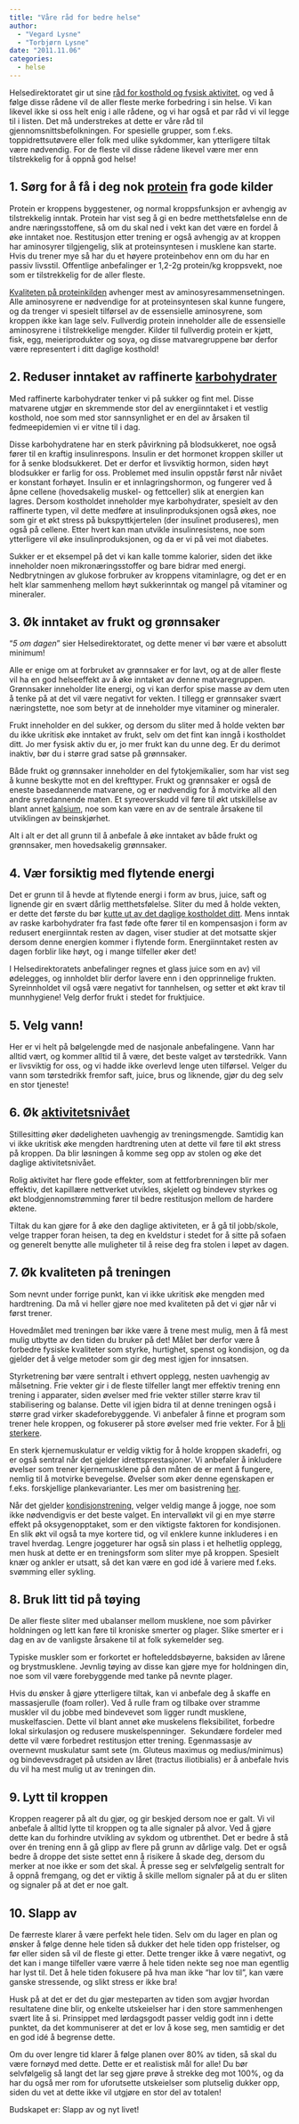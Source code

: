 ```yaml
---
title: "Våre råd for bedre helse"
author: 
  - "Vegard Lysne" 
  - "Torbjørn Lysne"
date: "2011.11.06"
categories:
  - helse
---
```


Helsedirektoratet gir ut sine [råd for kosthold og fysisk aktivitet](http://www.helsedirektoratet.no/ernaering/kostholdsrad/), og ved å følge disse rådene vil de aller fleste merke forbedring i sin helse. Vi kan likevel ikke si oss helt enig i alle rådene, og vi har også et par råd vi vil legge til i listen. Det må understrekes at dette er våre råd til gjennomsnittsbefolkningen. For spesielle grupper, som f.eks. toppidrettsutøvere eller folk med ulike sykdommer, kan ytterligere tiltak være nødvendig. For de fleste vil disse rådene likevel være mer enn tilstrekkelig for å oppnå god helse!

## **1. Sørg for å få i deg nok [protein](naeringsstoffer/protein/) fra gode kilder**

Protein er kroppens byggestener, og normal kroppsfunksjon er avhengig av tilstrekkelig inntak. Protein har vist seg å gi en bedre metthetsfølelse enn de andre næringsstoffene, så om du skal ned i vekt kan det være en fordel å øke inntaket noe. Restitusjon etter trening er også avhengig av at kroppen har aminosyrer tilgjengelig, slik at proteinsyntesen i musklene kan starte. Hvis du trener mye så har du et høyere proteinbehov enn om du har en passiv livsstil. Offentlige anbefalinger er 1,2-2g protein/kg kroppsvekt, noe som er tilstrekkelig for de aller fleste.

[Kvaliteten på proteinkilden](brokenlink/proteinkvalitet/) avhenger mest av aminosyresammensetningen. Alle aminosyrene er nødvendige for at proteinsyntesen skal kunne fungere, og da trenger vi spesielt tilførsel av de essensielle aminosyrene, som kroppen ikke kan lage selv. Fullverdig protein inneholder alle de essensielle aminosyrene i tilstrekkelige mengder. Kilder til fullverdig protein er kjøtt, fisk, egg, meieriprodukter og soya, og disse matvaregruppene bør derfor være representert i ditt daglige kosthold!

## 2. Reduser inntaket av raffinert**e [karbohydrater](naeringsstoffer/karbohydrater/)**

Med raffinerte karbohydrater tenker vi på sukker og fint mel. Disse matvarene utgjør en skremmende stor del av energiinntaket i et vestlig kosthold, noe som med stor sannsynlighet er en del av årsaken til fedmeepidemien vi er vitne til i dag.

Disse karbohydratene har en sterk påvirkning på blodsukkeret, noe også fører til en kraftig insulinrespons. Insulin er det hormonet kroppen skiller ut for å senke blodsukkeret. Det er derfor et livsviktig hormon, siden høyt blodsukker er farlig for oss. Problemet med insulin oppstår først når nivået er konstant forhøyet. Insulin er et innlagringshormon, og fungerer ved å åpne cellene (hovedsakelig muskel- og fettceller) slik at energien kan lagres. Dersom kostholdet inneholder mye karbohydrater, spesielt av den raffinerte typen, vil dette medføre at insulinproduksjonen også økes, noe som gir et økt stress på bukspyttkjertelen (der insulinet produseres), men også på cellene. Etter hvert kan man utvikle insulinresistens, noe som ytterligere vil øke insulinproduksjonen, og da er vi på vei mot diabetes.

Sukker er et eksempel på det vi kan kalle tomme kalorier, siden det ikke inneholder noen mikronæringsstoffer og bare bidrar med energi. Nedbrytningen av glukose forbruker av kroppens vitaminlagre, og det er en helt klar sammenheng mellom høyt sukkerinntak og mangel på vitaminer og mineraler.

## **3. Øk inntaket av frukt og grønnsaker**

"*5 om dagen*" sier Helsedirektoratet, og dette mener vi bør være et absolutt minimum!

Alle er enige om at forbruket av grønnsaker er for lavt, og at de aller fleste vil ha en god helseeffekt av å øke inntaket av denne matvaregruppen. Grønnsaker inneholder lite energi, og vi kan derfor spise masse av dem uten å tenke på at det vil være negativt for vekten. I tillegg er grønnsaker svært næringstette, noe som betyr at de inneholder mye vitaminer og mineraler.

Frukt inneholder en del sukker, og dersom du sliter med å holde vekten bør du ikke ukritisk øke inntaket av frukt, selv om det fint kan inngå i kostholdet ditt. Jo mer fysisk aktiv du er, jo mer frukt kan du unne deg. Er du derimot inaktiv, bør du i større grad satse på grønnsaker.

Både frukt og grønnsaker inneholder en del fytokjemikalier, som har vist seg å kunne beskytte mot en del krefttyper. Frukt og grønnsaker er også de eneste basedannende matvarene, og er nødvendig for å motvirke all den andre syredannende maten. Et syreoverskudd vil føre til økt utskillelse av blant annet [kalsium](naeringsstoffer/kalsium.qmd), noe som kan være en av de sentrale årsakene til utviklingen av beinskjørhet.

Alt i alt er det all grunn til å anbefale å øke inntaket av både frukt og grønnsaker, men hovedsakelig grønnsaker.

## **4. Vær forsiktig med flytende energi**

Det er grunn til å hevde at flytende energi i form av brus, juice, saft og lignende gir en svært dårlig metthetsfølelse. Sliter du med å holde vekten, er dette det første du bør [kutte ut av det daglige kostholdet ditt](brokenlink/bor-du-begrense-inntaket-av-flytende-karbohydrater/). Mens inntak av raske karbohydrater fra fast føde ofte fører til en kompensasjon i form av redusert energiinntak resten av dagen, viser studier at det motsatte skjer dersom denne energien kommer i flytende form. Energiinntaket resten av dagen forblir like høyt, og i mange tilfeller øker det!

I Helsedirektoratets anbefalinger regnes et glass juice som en av) vil ødelegges, og innholdet blir derfor lavere enn i den opprinnelige frukten. Syreinnholdet vil også være negativt for tannhelsen, og setter et økt krav til munnhygiene! Velg derfor frukt i stedet for fruktjuice.

## **5. Velg vann!**

Her er vi helt på bølgelengde med de nasjonale anbefalingene. Vann har alltid vært, og kommer alltid til å være, det beste valget av tørstedrikk. Vann er livsviktig for oss, og vi hadde ikke overlevd lenge uten tilførsel. Velger du vann som tørstedrikk fremfor saft, juice, brus og liknende, gjør du deg selv en stor tjeneste!

## **6. Øk [aktivitetsnivået](aktivitet-helse.qmd)**

Stillesitting øker dødeligheten uavhengig av treningsmengde. Samtidig kan vi ikke ukritisk øke mengden hardtrening uten at dette vil føre til økt stress på kroppen. Da blir løsningen å komme seg opp av stolen og øke det daglige aktivitetsnivået.

Rolig aktivitet har flere gode effekter, som at fettforbrenningen blir mer effektiv, det kapillære nettverket utvikles, skjelett og bindevev styrkes og økt blodgjennomstrømming fører til bedre restitusjon mellom de hardere øktene.

Tiltak du kan gjøre for å øke den daglige aktiviteten, er å gå til jobb/skole, velge trapper foran heisen, ta deg en kveldstur i stedet for å sitte på sofaen og generelt benytte alle muligheter til å reise deg fra stolen i løpet av dagen.

## **7. Øk kvaliteten på treningen**

Som nevnt under forrige punkt, kan vi ikke ukritisk øke mengden med hardtrening. Da må vi heller gjøre noe med kvaliteten på det vi gjør når vi først trener.

Hovedmålet med treningen bør ikke være å trene mest mulig, men å få mest mulig utbytte av den tiden du bruker på det! Målet bør derfor være å forbedre fysiske kvaliteter som styrke, hurtighet, spenst og kondisjon, og da gjelder det å velge metoder som gir deg mest igjen for innsatsen.

Styrketrening bør være sentralt i ethvert opplegg, nesten uavhengig av målsetning. Frie vekter gir i de fleste tilfeller langt mer effektiv trening enn trening i apparater, siden øvelser med frie vekter stiller større krav til stabilisering og balanse. Dette vil igjen bidra til at denne treningen også i større grad virker skadeforebyggende. Vi anbefaler å finne et program som trener hele kroppen, og fokuserer på store øvelser med frie vekter. For å [bli sterkere](brokenlink/treningsprogram-1/).

En sterk kjernemuskulatur er veldig viktig for å holde kroppen skadefri, og er også sentral når det gjelder idrettsprestasjoner. Vi anbefaler å inkludere øvelser som trener kjernemusklene på den måten de er ment å fungere, nemlig til å motvirke bevegelse. Øvelser som øker denne egenskapen er f.eks. forskjellige plankevarianter. Les mer om basistrening [her](brokenlink/basistrening/).

Når det gjelder [kondisjonstrening](brokenlink/nybegynnerkurs-i-utholdenhetstrening/), velger veldig mange å jogge, noe som ikke nødvendigvis er det beste valget. En intervalløkt vil gi en mye større effekt på oksygenopptaket, som er den viktigste faktoren for kondisjonen. En slik økt vil også ta mye kortere tid, og vil enklere kunne inkluderes i en travel hverdag. Lengre joggeturer har også sin plass i et helhetlig opplegg, men husk at dette er en treningsform som sliter mye på kroppen. Spesielt knær og ankler er utsatt, så det kan være en god idé å variere med f.eks. svømming eller sykling.

## **8. Bruk litt tid på tøying**

De aller fleste sliter med ubalanser mellom musklene, noe som påvirker holdningen og lett kan føre til kroniske smerter og plager. Slike smerter er i dag en av de vanligste årsakene til at folk sykemelder seg.

Typiske muskler som er forkortet er hofteleddsbøyerne, baksiden av lårene og brystmusklene. Jevnlig tøying av disse kan gjøre mye for holdningen din, noe som vil være forebyggende med tanke på nevnte plager.

Hvis du ønsker å gjøre ytterligere tiltak, kan vi anbefale deg å skaffe en massasjerulle (foam roller). Ved å rulle fram og tilbake over stramme muskler vil du jobbe med bindevevet som ligger rundt musklene, muskelfascien. Dette vil blant annet øke muskelens fleksibilitet, forbedre lokal sirkulasjon og redusere muskelspenninger.  Sekundære fordeler med dette vil være forbedret restitusjon etter trening. Egenmassasje av overnevnt muskulatur samt sete (m. Gluteus maximus og medius/minimus) og bindevevsdraget på utsiden av låret (tractus iliotibialis) er å anbefale hvis du vil ha mest mulig ut av treningen din.

## **9. Lytt til kroppen**

Kroppen reagerer på alt du gjør, og gir beskjed dersom noe er galt. Vi vil anbefale å alltid lytte til kroppen og ta alle signaler på alvor. Ved å gjøre dette kan du forhindre utvikling av sykdom og utbrenthet. Det er bedre å stå over én trening enn å gå glipp av flere på grunn av dårlige valg. Det er også bedre å droppe det siste settet enn å risikere å skade deg, dersom du merker at noe ikke er som det skal. Å presse seg er selvfølgelig sentralt for å oppnå fremgang, og det er viktig å skille mellom signaler på at du er sliten og signaler på at det er noe galt.

## **10. Slapp av**

De færreste klarer å være perfekt hele tiden. Selv om du lager en plan og ønsker å følge denne hele tiden så dukker det hele tiden opp fristelser, og før eller siden så vil de fleste gi etter. Dette trenger ikke å være negativt, og det kan i mange tilfeller være værre å hele tiden nekte seg noe man egentlig har lyst til. Det å hele tiden fokusere på hva man ikke "har lov til", kan være ganske stressende, og slikt stress er ikke bra!

Husk på at det er det du gjør mesteparten av tiden som avgjør hvordan resultatene dine blir, og enkelte utskeielser har i den store sammenhengen svært lite å si. Prinsippet med lørdagsgodt passer veldig godt inn i dette punktet, da det kommuniserer at det er lov å kose seg, men samtidig er det en god idé å begrense dette.

Om du over lengre tid klarer å følge planen over 80% av tiden, så skal du være fornøyd med dette. Dette er et realistisk mål for alle! Du bør selvfølgelig så langt det lar seg gjøre prøve å strekke deg mot 100%, og da har du også mer rom for uforutsette utskeielser som plutselig dukker opp, siden du vet at dette ikke vil utgjøre en stor del av totalen!

Budskapet er: Slapp av og nyt livet!
